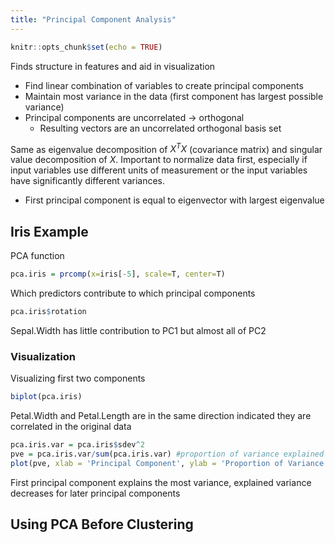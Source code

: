 ---
title: "Principal Component Analysis"
---

```{r setup, include=FALSE}
knitr::opts_chunk$set(echo = TRUE)
```
Finds structure in features and aid in visualization

* Find linear combination of variables to create principal components
* Maintain most variance in the data (first component has largest possible variance)
* Principal components are uncorrelated -> orthogonal  
  + Resulting vectors are an uncorrelated orthogonal basis set

Same as eigenvalue decomposition of $X^TX$ (covariance matrix) and singular value decomposition of $X$.  Important to normalize data first, especially if input variables use different units of measurement or the input variables have significantly different variances. 

* First principal component is equal to eigenvector with largest eigenvalue

## Iris Example
PCA function
```{r}
pca.iris = prcomp(x=iris[-5], scale=T, center=T)

```
Which predictors contribute to which principal components
```{r}
pca.iris$rotation
```
Sepal.Width has little contribution to PC1 but almost all of PC2

### Visualization
Visualizing first two components
```{r}
biplot(pca.iris)
```

Petal.Width and Petal.Length are in the same direction indicated they are correlated in the original data


```{r}
pca.iris.var = pca.iris$sdev^2
pve = pca.iris.var/sum(pca.iris.var) #proportion of variance explained
plot(pve, xlab = 'Principal Component', ylab = 'Proportion of Variance Explained', main='Scree Plot', ylim=c(0,1), type="b")
```

First principal component explains the most variance, explained variance decreases for later principal components


## Using PCA Before Clustering




